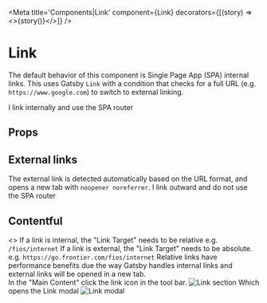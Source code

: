 


<Meta title='Components|Link' component={Link} decorators={[(story) => <><ComponentProgress ticketID={ticketID} />{story()}</>]} />

# Link
The default behavior of this component is Single Page App (SPA) internal links. This uses Gatsby `Link`
with a condition that checks for a full URL (e.g. `https://www.google.com`) to switch to external linking.

<Preview>
  <Story name="internal">
    <Link to="/test">I link internally and use the SPA router</Link>
  </Story>
</Preview>

## Props
<Props of={Link} />

## External links
The external link is detected automatically based on the URL format, and opens a new tab with `noopener noreferrer`.
<Preview>
  <Story name="external">
    <Link to="https://www.google.com">I link outward and do not use the SPA router</Link>
  </Story>
</Preview>

## Contentful

<Preview>
  <Story name="contentful">
    <>
      <Typography>If a link is internal, the "Link Target" needs to be relative e.g. <code>/fios/internet</code></Typography>
      <Typography>If a link is external, the "Link Target" needs to be absolute. e.g. <code>https://go.frontier.com/fios/internet</code></Typography>
      <Typography>Relative links have performance benefits due the way Gatsby handles internal links and external links will be opened in a new tab.</Typography>
      <br />
      <Typography>In the "Main Content" click the link icon in the tool bar.</Typography>
      <img src={LinkSectionImage} alt="Link section" />
      <Typography>Which opens the Link modal</Typography>
      <img src={LinkModalImage} alt="Link modal" />
    </>
  </Story>
</Preview>
